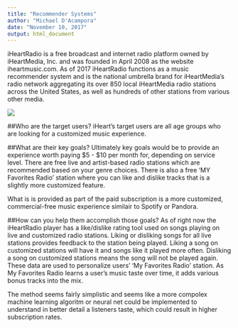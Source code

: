 ---
title: "Recommender Systems"
author: "Michael D'Acampora"
date: "November 10, 2017"
output: html_document
---


iHeartRadio is a free broadcast and internet radio platform owned by iHeartMedia, Inc. and was founded in April 2008 as the website iheartmusic.com. As of 2017 iHeartRadio functions as a music recommender system and is the national umbrella brand for iHeartMedia's radio network aggregating its over 850 local iHeartMedia radio stations across the United States, as well as hundreds of other stations from various other media.


![](ScenarioDesign.png)



##Who are the target users?
iHeart's target users are all age groups who are looking for a customized music experience.



##What are their key goals?
Ultimately key goals would be to provide an experience worth paying  $5 - $10 per month for, depending on service level. There are free live and artist-based radio stations which are recommended based on your genre choices. There is also a free 'MY Favorites Radio' station where you can like and dislike tracks that is a slightly more customized feature.

What is is provided as part of the paid subscription is a more customized, commercial-free music experience similair to Spotify or Pandora.



##How can you help them accomplish those goals?
As of right now the iHeartRadio player has a like/dislike rating tool used on songs playing on live and customized radio stations. Liking or disliking songs for all live stations provides feedback to the station being played. Liking a song on customized stations will have it and songs like it played more often. Disliking a song on customized stations means the song will not be played again. These data are used to personalize users' 'My Favorites Radio' station. As My Favorites Radio learns a user's music taste over time, it adds various bonus tracks into the mix. 

The method seems fairly simplistic and seems like a more compolex machine learning algoritm or neural net could be implemented to understand in better detail a listeners taste, which could result in higher subscription rates.



